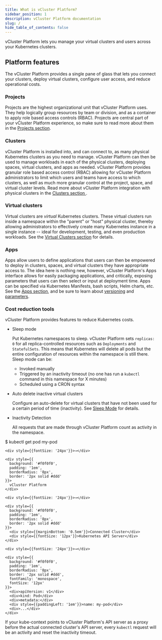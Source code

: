 ```yaml
---
title: What is vCluster Platform?
sidebar_position: 1
description: vCluster Platform documentation
slug: /
hide_table_of_contents: false
---
```


vCluster Platform lets you manage your virtual clusters and users across your Kubernetes clusters.

## Platform features

The vCluster Platform provides a single pane of glass that lets you connect your clusters, deploy virtual clusters, configure user access, and reduce operational costs.

### Projects

Projects are the highest organizational unit that vCluster Platform uses. They
help logically group resources by team or division, and as a container to apply
role based access controls (RBAC). Projects are central part of your vCluster
Platform experience, so make sure to read more about them in the [Projects
section](/platform/understand/what-are-projects).

### Clusters

vCluster Platform is installed into, and can connect to, as many physical Kubernetes clusters as you need to manage. vCluster Platform can then be used to manage workloads in each of the physical clusters, deploying spaces, virtual clusters, and apps as needed. vCluster Platform provides granular role based access control (RBAC) allowing for vCluster Platform administrators to limit which users and teams have access to which clusters, as well as much more granular control at the project, space, and virtual cluster levels. Read more about vCluster Platform integration with physical clusters in the [Clusters section ](understand/what-are-clusters.mdx).

### Virtual clusters

Virtual clusters are _virtual_ Kubernetes clusters. These virtual clusters run inside a namespace within the "parent" or "host" physical cluster, thereby allowing administrators to effectively create many Kubernetes instance in a single instance -- ideal for development, testing, and even production workloads. See the [Virtual Clusters section](understand/what-are-virtual-clusters.mdx) for details.

### Apps

Apps allow users to define applications that users can then be empowered to deploy in clusters, spaces, and virtual clusters they have appropriate access to. The idea here is nothing new, however, vCluster Platform's Apps interface allows for easily packaging applications, and critically, exposing parameters that users can then select or input at deployment time. Apps can be specified via Kubernetes Manifests,
bash scripts, Helm charts, etc. See the [Apps section](understand/what-are-apps.mdx), and be sure to learn about [versioning](administer/templates/versioning.mdx) and [parameters](administer/templates/parameters.mdx).

### Cost reduction tools

vCluster Platform provides features to reduce Kubernetes costs.

- Sleep mode

  Put Kubernetes namespaces to sleep. vCluster Platform sets `replicas: 0` for all replica-controlled resources such as `Deployments` and `StatefulSets`. This means that Kubernetes will delete all pods but the entire configuration of resources within the namespace is still there. Sleep mode can be:

  - Invoked manually
  - Triggered by an inactivity timeout (no one has run a `kubectl` command in this namespace for X
minutes)
  - Scheduled using a CRON syntax


- Auto delete inactive virtual clusters

  Configure an auto-delete for virtual clusters that have not been used for a
  certain period of time (inactivity). See [Sleep Mode](use-platform/namespaces/key-features/sleep-mode.mdx) for details.


- Inactivity Detection

  All requests that are made through vCluster Platform count as activity in the namespace.

<div style={{display: 'flex', alignItems: 'center', justifyContent: 'center', margin: '2em 0'}}>
  <div style={{display: 'flex', alignItems: 'center', gap: '2em'}}>
    <div style={{
      background: '#f0f0f0',
      padding: '1em',
      borderRadius: '8px',
      border: '2px solid #ddd',
      fontFamily: 'monospace',
      fontSize: '14px'
    }}>
      $ kubectl get pod my-pod
    </div>
    
    <div style={{fontSize: '24px'}}>→</div>
    
    <div style={{
      background: '#f0f0f0',
      padding: '1em',
      borderRadius: '8px',
      border: '2px solid #ddd'
    }}>
      vCluster Platform
    </div>
    
    <div style={{fontSize: '24px'}}>→</div>
    
    <div style={{
      background: '#f0f0f0',
      padding: '1em',
      borderRadius: '8px',
      border: '2px solid #ddd'
    }}>
      <div style={{marginBottom: '0.5em'}}>Connected Cluster</div>
      <div style={{fontSize: '12px'}}>Kubernetes API Server</div>
    </div>
    
    <div style={{fontSize: '24px'}}>→</div>
    
    <div style={{
      background: '#f0f0f0',
      padding: '1em',
      borderRadius: '8px',
      border: '2px solid #ddd',
      fontFamily: 'monospace',
      fontSize: '12px'
    }}>
      <div>apiVersion: v1</div>
      <div>kind: Pod</div>
      <div>metadata:</div>
      <div style={{paddingLeft: '1em'}}>name: my-pod</div>
      <div>...</div>
    </div>
  </div>
</div>

  If your kube-context points to vCluster Platform's API server as a proxy before the actual connected cluster's API server, every `kubectl` request will be an activity and reset the inactivity timeout.
